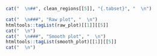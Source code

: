 
```r
cat("  \n##", clean_regions[[5]], "{.tabset}", "  \n")

cat("  \n###", "Raw plot", "  \n")
htmltools::tagList(raw_plot)[[1]][[5]]
cat("  \n")
cat("  \n###", "Smooth plot", "  \n")
htmltools::tagList(smooth_plot)[[1]][[5]]
cat("  \n")
```

